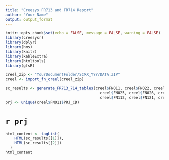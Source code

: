```yaml
---
title: "Creesys FR713 and FR714 Report"
author: "Your Name"
output: output_format
---
```


```r
knitr::opts_chunk$set(echo = FALSE, message = FALSE, warning = FALSE)
library(creesysr)
library(dplyr)
library(hms)
library(knitr)
library(kableExtra)
library(htmltools)
library(gfsR)

creel_zip <- "YourDocumentFolder/SCXX_YYY/DATA.ZIP"
creel <- import_fn_creel(creel_zip)

sc_results <- generate_FR713_714_tables(creel$FN011, creel$FN022, creel$FN023, creel$FN024,
                                          creel$FN025, creel$FN026, creel$FN028, creel$FN111, 
                                          creel$FN112, creel$FN121, creel$FN123)
prj <- unique(creel$FN011$PRJ_CD)
```

# `r prj`

```r
html_content <- tagList(
    HTML(sc_results[[1]]),
    HTML(sc_results[[2]])
  )
html_content
```

